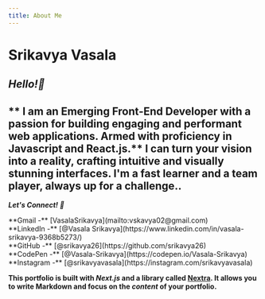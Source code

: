 ```yaml
---
title: About Me
---
```

# Srikavya Vasala

 ***Hello!👋***
 ---
 ** I am an Emerging Front-End Developer with a passion for building engaging and performant web applications. Armed with proficiency in Javascript and React.js.**
**I can turn your vision into a reality, crafting intuitive and visually stunning interfaces.**
**I'm a fast learner and a team player, always up for a challenge..**
---
 ***Let's Connect! 🤝***
<div>
  **Gmail -** [VasalaSrikavya](mailto:vskavya02@gmail.com)
<br />
**LinkedIn -** [@Vasala Srikavya](https://www.linkedin.com/in/vasala-srikavya-9368b5273/)
<br />
  **GitHub -** [@srikavya26](https://github.com/srikavya26)
  <br />
  **CodePen -** [@Vasala-Srikavya](https://codepen.io/Vasala-Srikavya)
  <br />
  **Instagram -** [@srikavyavasala](https://instagram.com/srikavyavasala)
  <br />

  **This portfolio is built with ***Next.js*** and a library called [Nextra](https://nextra.vercel.app/). It allows you to write Markdown and focus on the _content_ of your portfolio.**
</div>

